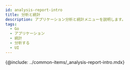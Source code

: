 ```yaml
---
id: analysis-report-intro
title: 分析と統計
description: アプリケーション分析と統計メニューを説明します。
tags:
  - Go
  - アプリケーション
  - 統計
  - 分析する
  - UI
---
```


<!-- 분석과 통계 / 애플리케이션 분석하기 -->

<!-- 분석 개요 필요 / 검토하기?-->

{@include: ../common-items/_analysis-report-intro.mdx} 

